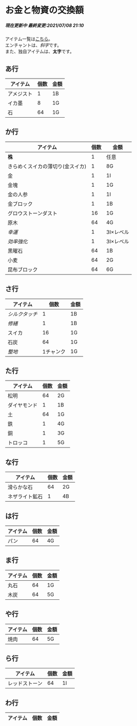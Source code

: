 # お金と物資の交換額
<h5>現在更新中
最終変更:2021/07/08 21:10</h5>

アイテム一覧は[こちら](https://minecraft-blog.net/?p=8007)。   
エンチャントは、*斜字*です。  
また、独自アイテムは、**太字**です。

## あ行

| アイテム     | 個数 | 金額 | 
| ------------ | ---- | ---- | 
| アメジスト | 1 | 1B | 
| イカ墨 | 8 | 1G |
| 石 | 64 | 1G |

## か行

| アイテム     | 個数 | 金額 | 
| ------------ | ---- | ---- | 
| **株** | 1 | 任意 |
| きらめくスイカの薄切り(金スイカ) | 1 | 8G | 
| 金 | 1 | 1I |
| 金塊 | 1 | 1G |
| 金の人参 | 1 | 1I |
| 金ブロック | 1 | 1B |
| グロウストーンダスト | 16 | 1G |
| 原木 | 64 | 4G |
| *幸運* | 1 | 3I×レベル |
| *効率強化* | 1 | 3I×レベル |
| 黒曜石 | 64 | 1B |
| 小麦 | 64 | 2G |
| 昆布ブロック | 64 | 6G |

## さ行
| アイテム     | 個数 | 金額 | 
| ------------ | ---- | ---- | 
| *シルクタッチ* | 1 | 1B |
| *修繕* | 1 | 1B |
| スイカ | 16 | 1G |
| 石炭 | 64 | 1G |
| *整地* | 1チャンク | 1G |

## た行
| アイテム     | 個数 | 金額 | 
| ------------ | ---- | ---- | 
| 松明 | 64 | 2G |
| ダイヤモンド | 1 | 1B |
| 土 | 64 | 1G |
| 鉄 | 1 | 4G |
| 銅 | 1 | 3G |
| トロッコ | 1 | 5G |

## な行
| アイテム     | 個数 | 金額 | 
| ------------ | ---- | ---- | 
| 滑らかな石 | 64 | 2G |
| ネザライト鉱石 | 1 | 4B |

## は行
| アイテム     | 個数 | 金額 | 
| ------------ | ---- | ---- | 
| パン | 64 | 4G |

## ま行
| アイテム     | 個数 | 金額 | 
| ------------ | ---- | ---- | 
| 丸石 | 64 | 1G |
| 木炭 | 64 | 5G |

## や行
| アイテム     | 個数 | 金額 | 
| ------------ | ---- | ---- | 
| 焼肉 | 64 | 5G |


## ら行
| アイテム     | 個数 | 金額 | 
| ------------ | ---- | ---- | 
| レッドストーン | 64 | 1I |

## わ行
| アイテム     | 個数 | 金額 | 
| ------------ | ---- | ---- | 

